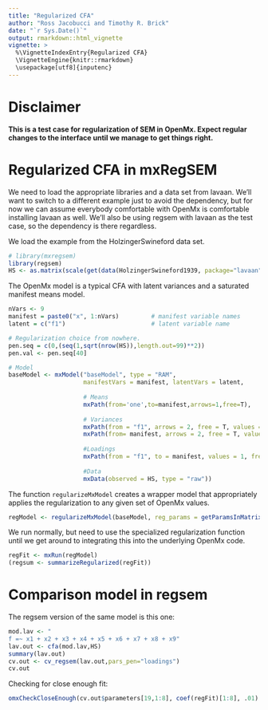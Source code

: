 ```yaml
---
title: "Regularized CFA"
author: "Ross Jacobucci and Timothy R. Brick"
date: "`r Sys.Date()`"
output: rmarkdown::html_vignette
vignette: >
  %\VignetteIndexEntry{Regularized CFA}
  \VignetteEngine{knitr::rmarkdown}
  \usepackage[utf8]{inputenc}
---
```


# Disclaimer
**This is a test case for regularization of SEM in OpenMx.  Expect regular changes to the interface until we manage to get things right.
**

# Regularized CFA in mxRegSEM
We need to load the appropriate libraries and a data set from lavaan. We'll want to switch to a different example just to avoid the dependency, but for now we can assume everybody comfortable with OpenMx is comfortable installing lavaan as well.  We'll also be using regsem with lavaan as the test case, so the dependency is there regardless.

We load the example from the HolzingerSwineford data set. 

```r
# library(mxregsem)
library(regsem)
HS <- as.matrix(scale(get(data(HolzingerSwineford1939, package="lavaan"))[,7:15]))
```

The OpenMx model is a typical CFA with latent variances and a saturated manifest means model.

```r
nVars <- 9
manifest = paste0("x", 1:nVars)         # manifest variable names
latent = c("f1")                        # latent variable name

# Regularization choice from nowhere.
pen.seq = c(0,(seq(1,sqrt(nrow(HS)),length.out=99)**2))
pen.val <- pen.seq[40]

# Model
baseModel <- mxModel("baseModel", type = "RAM", 
                     manifestVars = manifest, latentVars = latent,
                     
                     # Means
                     mxPath(from='one',to=manifest,arrows=1,free=T),
                     
                     # Variances
                     mxPath(from = "f1", arrows = 2, free = T, values = 1, labels="F1_Var"),
                     mxPath(from= manifest, arrows = 2, free = T, values = 1),
                     
                     #Loadings
                     mxPath(from = "f1", to = manifest, values = 1, free = c(FALSE,rep(TRUE,nVars-1))),
                     
                     #Data
                     mxData(observed = HS, type = "raw"))
```


The function `regularizeMxModel` creates a wrapper model that appropriately applies the regularization to any given set of OpenMx values.

```r
regModel <- regularizeMxModel(baseModel, reg_params = getParamsInMatrix(baseModel, "A"), penalty_value = pen.val)
```

We run normally, but need to use the specialized regularization function until we get around to integrating this into the underlying OpenMx code.

```r
regFit <- mxRun(regModel)
(regsum <- summarizeRegularized(regFit))
```


# Comparison model in regsem
The regsem  version of the same model is this one:

```r
mod.lav <- "
f =~ x1 + x2 + x3 + x4 + x5 + x6 + x7 + x8 + x9"
lav.out <- cfa(mod.lav,HS)
summary(lav.out)
cv.out <- cv_regsem(lav.out,pars_pen="loadings")
cv.out
```


Checking for close enough fit:

```r
omxCheckCloseEnough(cv.out$parameters[19,1:8], coef(regFit)[1:8], .01) # basically the same -- penalty on different scales
```
